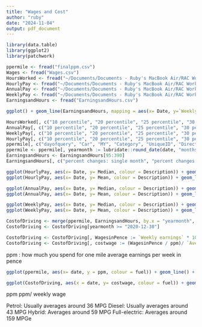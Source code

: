```yaml
---
title: "Wages and Cost"
author: "ruby"
date: "2024-11-04"
output: pdf_document
---
```


```r
library(data.table)
library(ggplot2)
library(patchwork)
```

```r
ppermile <- fread("finalppm.csv")
Wages <- fread("Wages.csv")
HoursWorked <- fread("~/Documents/Documents - Ruby's MacBook Air/RAC Work/MotoringIndex/table32020revised/HoursWorkedbyRegion.csv")
HourlyPay <- fread("~/Documents/Documents - Ruby's MacBook Air/RAC Work/MotoringIndex/table32020revised/HourlyPaybyRegion.csv")
AnnualPay <- fread("~/Documents/Documents - Ruby's MacBook Air/RAC Work/MotoringIndex/table32020revised/AnnualPaybyRegion.csv")
WeeklyPay <- fread("~/Documents/Documents - Ruby's MacBook Air/RAC Work/MotoringIndex/table32020revised/WeeklyPaybyRegion.csv")
EarningsandHours <- fread("EarningsandHours.csv")
```

```r
ggplot() + geom_line(EarningsandHours, mapping = aes(x= Date, y=`Weekly earnings`, colour = "red")) + geom_line(EarningsandHours,  mapping = aes(x = Date, y = `Average weekly hours of work:All workers`))+ theme_classic()
```


```r
HoursWorked[, c("10 percentile", "20 percentile", "25 percentile", "30 percentile", "40 percentile", "50 percentile", "60 percentile", "70 percentile", "80 percentile", "90 percentile"):=NULL]
AnnualPay[, c("10 percentile", "20 percentile", "25 percentile", "30 percentile", "40 percentile", "50 percentile", "60 percentile", "70 percentile", "80 percentile", "90 percentile"):=NULL]
WeeklyPay[, c("10 percentile", "20 percentile", "25 percentile", "30 percentile", "40 percentile", "50 percentile", "60 percentile", "70 percentile", "80 percentile", "90 percentile"):=NULL]
HourlyPay[, c("10 percentile", "20 percentile", "25 percentile", "30 percentile", "40 percentile", "50 percentile", "60 percentile", "70 percentile", "80 percentile", "90 percentile"):=NULL]
ppermile[, c("dayofquery", "Car", "MY", "Category", "UniqueID", "DirectDebitComparison", "DirectDebitComparisonNight"):=NULL]
ppermile <- ppermile[, yearmonth := lubridate::round_date(date, "months")]
EarningsandHours <- EarningsandHours[95:390]
EarningsandHours[, c("percent changes: single month", "percent changes: 3 month average", "EndDate") :=NULL]
```

```r
ggplot(HourlyPay, aes(x= Date, y= Median, colour = Description)) + geom_line() + theme_classic()+ ylab("Median hourly pay (£)")
ggplot(HourlyPay, aes(x= Date, y= Mean, colour = Description)) + geom_line() + theme_classic() + ylab("Mean hourly pay (£)")

ggplot(AnnualPay, aes(x= Date, y= Median, colour = Description)) + geom_line() + theme_classic()+ ylab("Median annual pay (£)")
ggplot(AnnualPay, aes(x= Date, y= Mean, colour = Description)) + geom_line() + theme_classic() + ylab("Mean annual pay (£)")

ggplot(WeeklyPay, aes(x= Date, y= Median, colour = Description)) + geom_line() + theme_classic()+ ylab("Median weekly pay (£)")
ggplot(WeeklyPay, aes(x= Date, y= Mean, colour = Description)) + geom_line() + theme_classic() + ylab("Mean weekly pay (£)")
```


```r
CostofDriving <- merge(ppermile, EarningsandHours, by.x = "yearmonth", by.y="Date", all = TRUE)
CostofDriving <- CostofDriving[yearmonth >= "2020-12-30"]

CostofDriving <- CostofDriving[, WagesinPence := `Weekly earnings` * 100]
CostofDriving <- CostofDriving[, costwage := (WagesinPence / ppm)/ `Average weekly hours of work:All workers` ]
```

ppm : how much you spend for one mile
average earnings per week in pence

```r
ggplot(ppermile, aes(x= date, y = ppm, colour = fuel)) + geom_line() + theme_classic()+ ylim(0, NA) + theme(legend.position = "bottom") + ylab("Pence per mile")

ggplot(CostofDriving, aes(x = date, y= costwage, colour = fuel)) + geom_line() + theme_classic()+ ylim(0, NA)+ theme(legend.position = "bottom") + ylab("Hours worked to drive x miles")
```
ppm 
ppm/ weekly wage 


Petrol: Usually averages around 36 MPG
Diesel: Usually averages around 43 MPG
Hybrid: Averages around 59 MPG
Full-electric: Averages around 159 MPGe

